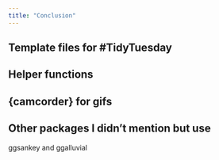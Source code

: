 ```yaml
---
title: "Conclusion"
---
```


## Template files for #TidyTuesday

## Helper functions

## {camcorder} for gifs

## Other packages I didn't mention but use

ggsankey and ggalluvial